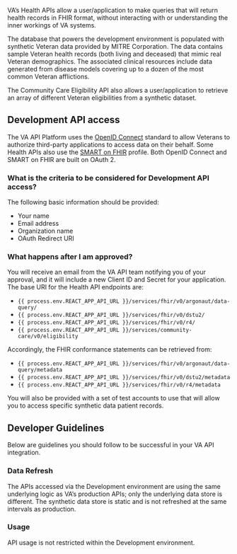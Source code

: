 VA’s Health APIs allow a user/application to make queries that will return health records in FHIR format, without interacting with or understanding the inner workings of VA systems.

The database that powers the development environment is populated with synthetic Veteran data provided by MITRE Corporation. The data contains sample Veteran health records (both living and deceased) that mimic real Veteran demographics. The associated clinical resources include data generated from disease models covering up to a dozen of the most common Veteran afflictions.

The Community Care Eligibility API also allows a user/application to retrieve an array of different Veteran eligibilities from a synthetic dataset.

## Development API access

The VA API Platform uses the [OpenID Connect](https://openid.net/specs/openid-connect-core-1_0.html) standard to allow Veterans to authorize third-party applications to access data on their behalf. Some Health APIs also use the [SMART on FHIR](http://docs.smarthealthit.org/) profile. Both OpenID Connect and SMART on FHIR are built on OAuth 2.

### What is the criteria to be considered for Development API access?

The following basic information should be provided:

 * Your name
 * Email address
 * Organization name
 * OAuth Redirect URI

### What happens after I am approved?

You will receive an email from the VA API team notifying you of your approval, and it will include a new Client ID and Secret for your application. The base URI for the Health API endpoints are:

 * `{{ process.env.REACT_APP_API_URL }}/services/fhir/v0/argonaut/data-query/`
 * `{{ process.env.REACT_APP_API_URL }}/services/fhir/v0/dstu2/`
 * `{{ process.env.REACT_APP_API_URL }}/services/fhir/v0/r4/`
 * `{{ process.env.REACT_APP_API_URL }}/services/community-care/v0/eligibility`

Accordingly, the FHIR conformance statements can be retrieved from:

 * `{{ process.env.REACT_APP_API_URL }}/services/fhir/v0/argonaut/data-query/metadata`
 * `{{ process.env.REACT_APP_API_URL }}/services/fhir/v0/dstu2/metadata`
 * `{{ process.env.REACT_APP_API_URL }}/services/fhir/v0/r4/metadata`

You will also be provided with a set of test accounts to use that will allow you to access specific synthetic data patient records.

## Developer Guidelines

Below are guidelines you should follow to be successful in your VA API integration.

### Data Refresh

The APIs accessed via the Development environment are using the same underlying logic as VA’s production APIs; only the underlying data store is different. The synthetic data store is static and is not refreshed at the same intervals as production.

### Usage

API usage is not restricted within the Development environment.
